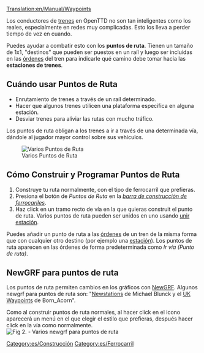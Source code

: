 [[Translation:en/Manual/Waypoints]]

Los conductores de [[es/Manual/Trenes|trenes]] en OpenTTD no son tan inteligentes como los reales, especialmente en redes muy complicadas.  Esto los lleva a perder tiempo de vez en cuando.  

Puedes ayudar a combatir esto con los '''puntos de ruta'''.  Tienen un tamaño de 1x1, "destinos" que pueden ser puestos en un raíl y luego ser incluidas en las [[es/Manual/Órdenes|órdenes]] del tren para indicarle qué camino debe tomar hacia las '''estaciones de trenes'''.

==Cuándo usar Puntos de Ruta==

* Enrutamiento de trenes a través de un raíl determinado.
* Hacer que algunos trenes utilicen una plataforma específica en alguna estación.
* Desviar trenes para aliviar las rutas con mucho tráfico.

Los puntos de ruta obligan a los trenes a ir a través de una determinada vía, dándole al jugador mayor control sobre sus vehículos.

[[File:en/Checkpoints.png|center|frame|Varios Puntos de Ruta]]

==Cómo Construir y Programar Puntos de Ruta==

# Construye tu ruta normalmente, con el tipo de ferrocarril que prefieras.
# Presiona el botón de ''Puntos de Ruta'' en la ''[[es/Manual/Construir estaciones de tren#construir-una-estacion-de-tren|barra de construcción de ferrocariles]]''.
# Haz click en un tramo recto de vía en la que quieras construit el punto de ruta. Varios puntos de ruta pueden ser unidos en uno usando [[es/Archive/Manual/Settings/Unión de estaciones no adyacentes|unir estación]].

Puedes añadir un punto de ruta a las [[es/Manual/Órdenes|órdenes]] de un tren de la misma forma que con cualquier otro destino (por ejemplo una [[es/Manual/Estaciones de tren|estación]]). Los puntos de ruta aparecen en las órdenes de forma predeterminada como ''Ir vía (Punto de ruta)''.

== NewGRF para puntos de ruta ==
Los puntos de ruta permiten cambios en los gráficos con [[es/Manual/NewGRF|NewGRF]]. Algunos newgrf para puntos de ruta son: "[http://grfcrawler.tt-forums.net/details.php?do=details&id=13 Newstations] de Michael Blunck y el [http://grfcrawler.tt-forums.net/details.php?do=details&id=104 UK Waypoints] de Born_Acorn".

Como al construir puntos de ruta normales, al hacer click en el icono aparecerá un menú en el que elegir el estilo que prefieras, después hacer click en la vía como normalmente.
[[File:en/Newgrfwayp.png|center|frame|Fig 2. - Varios newgrf para puntos de ruta]]

[[Category:es/Construcción]]
[[Category:es/Ferrocarril]]